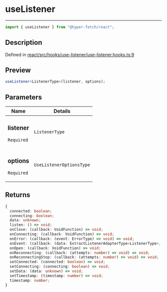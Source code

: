 # useListener

<div class="api-docs__separator" data-reactroot="">

---

</div><div class="api-docs__import" data-reactroot="">

```ts
import { useListener } from "@hyper-fetch/react";
```

</div><div class="api-docs__section">

## Description

</div><div class="api-docs__description"><span class="api-docs__do-not-parse">

</span></div><p class="api-docs__definition">

Defined in
[react/src/hooks/use-listener/use-listener.hooks.ts:9](https://github.com/BetterTyped/hyper-fetch/blob/c44d728f/packages/react/src/hooks/use-listener/use-listener.hooks.ts#L9)

</p><div class="api-docs__section">

## Preview

</div><div class="api-docs__preview fn">

```ts
useListener<ListenerType>(listener, options);
```

</div><div class="api-docs__section">

## Parameters

</div>
<div class="api-docs__parameters">
<table>
<thead><tr><th>Name</th><th>Details</th></tr></thead>
<tbody><tr param-data="listener"><td class="api-docs__param-name required">

### listener

`Required`

</td><td class="api-docs__param-type">

`ListenerType`

</td></tr><tr param-data="options"><td class="api-docs__param-name required">

### options

`Required`

</td><td class="api-docs__param-type">

`UseListenerOptionsType`

</td></tr></tbody></table></div><div class="api-docs__section">

## Returns

</div><div class="api-docs__returns">

```ts
{
  connected: boolean;
  connecting: boolean;
  data: unknown;
  listen: () => void;
  onClose: (callback: VoidFunction) => void;
  onConnecting: (callback: VoidFunction) => void;
  onError: (callback: (event: ErrorType) => void) => void;
  onEvent: (callback: (data: ExtractListenerAdapterType<ListenerType>, event: MessageEvent<ExtractListenerAdapterType<ListenerType>>) => void) => void;
  onOpen: (callback: VoidFunction) => void;
  onReconnecting: (callback: (attempts: number) => void) => void;
  onReconnectingStop: (callback: (attempts: number) => void) => void;
  setConnected: (connected: boolean) => void;
  setConnecting: (connecting: boolean) => void;
  setData: (data: unknown) => void;
  setTimestamp: (timestamp: number) => void;
  timestamp: number;
}
```

</div>
